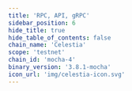 ```yaml
---
title: 'RPC, API, gRPC'
sidebar_position: 6
hide_title: true
hide_table_of_contents: false
chain_name: 'Celestia'
scope: 'testnet'
chain_id: 'mocha-4'
binary_version: '3.8.1-mocha'
icon_url: 'img/celestia-icon.svg'
---
```



<PageTitle
  iconUrl="img/celestia-icon.svg"
  title="Celestia Public Endpoints"
  chainId="mocha-4"
  version="3.8.1-mocha"
/>

<Endpoints
  api="https://celestia-t-api.noders.services"
  rpc="https://celestia-t-rpc.noders.services"
  grpc="https://celestia-t-grpc.noders.services:443"
  jsonRpc=""
/>
